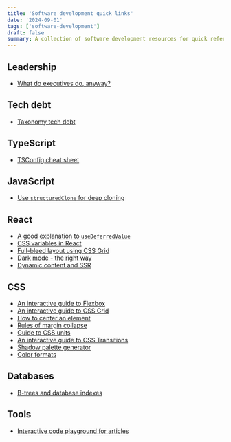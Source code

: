 ```yaml
---
title: 'Software development quick links'
date: '2024-09-01'
tags: ['software-development']
draft: false
summary: A collection of software development resources for quick reference.
---
```


## Leadership

- [What do executives do, anyway?](https://apenwarr.ca/log/20190926)

## Tech debt

- [Taxonomy tech debt](https://technology.riotgames.com/news/taxonomy-tech-debt)

## TypeScript

- [TSConfig cheat sheet](https://www.totaltypescript.com/tsconfig-cheat-sheet)

## JavaScript

- [Use `structuredClone` for deep cloning](https://developer.mozilla.org/en-US/docs/Web/API/structuredClone)

## React

- [A good explanation to `useDeferredValue`](https://www.joshwcomeau.com/react/use-deferred-value/)
- [CSS variables in React](https://www.joshwcomeau.com/css/css-variables-for-react-devs/)
- [Full-bleed layout using CSS Grid](https://www.joshwcomeau.com/css/full-bleed/)
- [Dark mode - the right way](https://www.joshwcomeau.com/react/dark-mode/)
- [Dynamic content and SSR](https://www.joshwcomeau.com/react/the-perils-of-rehydration/)

## CSS

- [An interactive guide to Flexbox](https://www.joshwcomeau.com/css/interactive-guide-to-flexbox/)
- [An interactive guide to CSS Grid](https://www.joshwcomeau.com/css/interactive-guide-to-grid/)
- [How to center an element](https://www.joshwcomeau.com/css/center-a-div/)
- [Rules of margin collapse](https://www.joshwcomeau.com/css/rules-of-margin-collapse/)
- [Guide to CSS units](https://www.joshwcomeau.com/css/surprising-truth-about-pixels-and-accessibility/)
- [An interactive guide to CSS Transitions](https://www.joshwcomeau.com/animation/css-transitions/)
- [Shadow palette generator](https://www.joshwcomeau.com/shadow-palette/)
- [Color formats](https://www.joshwcomeau.com/css/color-formats/)

## Databases

- [B-trees and database indexes](https://planetscale.com/blog/btrees-and-database-indexes)

## Tools

- [Interactive code playground for articles](https://www.joshwcomeau.com/react/next-level-playground/)
